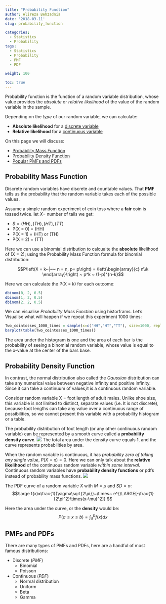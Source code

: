 ```yaml
---
title: "Probability Function"
author: Alireza Behzadnia
date: '2018-03-11'
slug: probability_function

categories:
  - Statistics
  - Probability
tags:
  - Statistics
  - Probability
  - PMF
  - PDF

weight: 100

toc: true
---
```


Probability function is the function of a random variable distribution, whose value provides the *absolute* or *relative likelihood* of the value of the random variable in the sample.

<!--more-->
Depending on the *type* of our random variable, we can calculate:

  - **Absolute likelihood** for a <u>discrete variable</u>
  - **Relative likelihood** for a <u>continuous variable</u>

On this page we will discuss:

  - [Probability Mass Function](#probability-mass-function)
  - [Probability Density Function](#probability-density-function)
  - [Popular PMFs and PDFs](#pmfs-and-pdfs)

## Probability Mass Function
Discrete random variables have discrete and countable values. That **PMF** tells us the probability that the random variable takes each of the possible values.

Assume a simple random experiment of coin toss where a **fair** coin is tossed twice. let $X =$ number of tails we get:

  - $S = {(HH),(TH),(HT),(TT)}$
  - P(X = 0) = (HH)
  - P(X = 1) = (HT) or (TH)
  - P(X = 2) = (TT)

Here we can use a binomial distribution to calcualte the **absolute** likelihood of (X = 2); using the Probability Mass Function formula for binomial distribution:

$$P\left(X = k~|~~ n = n, p= p\right) = \left(\begin{array}{c} n\\k \end{array}\right) ~ p^k ~ (1-p)^{n-k}$$

Here we can calculate the P(X = k) for each outcome:
```r
dbinom(0, 2, 0.5)
dbinom(1, 2, 0.5)
dbinom(2, 2, 0.5)
```

We can visualise *Probability Mass Function* using historframs. Let's Visualise what will happen if we repeat this experiment 1000 times:
```r
Two_cointosses_1000_times = sample(x=c("HH","HT","TT"), size=1000, replace = T, prob=c(.25,.50,.25))
barplot(table(Two_cointosses_1000_times))
```

The area under the histogram is one and the area of each bar is the probability
of seeing a binomial random variable, whose value is equal to the x-value
at the center of the bars base.


## Probability Density Function

In contrast, the normal distribution also called the *Gaussian* distribution can take any numerical value between negative infinity and positive infinity. Since it can take a continuum of values,it is a continuous random variable.

Consider  random variable X = foot length of adult males. Unlike shoe size, this variable is not limited to distinct, separate values (i.e. It is not discrete), because foot lengths can take any value over a continuous range of possibilities, so we cannot present this variable with a probability histogram or a table.

The probability distribution of foot length (or any other continuous random variable) can be represented by a smooth curve called a **probability density curve**.
![](/probability/pdf.gif)
The total area under the density curve equals 1, and the curve represents probabilities by area.


When the random variable is continuous, it has *probability zero of taking any single value*, $P(X =x) =0$. Here we can only talk about the **relative likelihood** of the continuous random variable *within some interval*. Continuous random variables have **probability density functions** or pdfs instead of probability mass functions.
![](/probability/pdf2.gif)

The PDF curve of a random variable $X$ with $M =\mu$ and $SD = \sigma$:
$$\large f(x)=\frac{1}{\sigma\sqrt{2\pi}}~\times~ e^{\LARGE[-\frac{1}{2\pi^2}\times(x-\mu)^2]} $$

Here the area under the curve, or the **density** would be:
$$ P( a \leq x \leq b) = \int_{a}^{b}f(x)dx$$

## PMFs and PDFs
There are many types of PMFs and PDFs, here are a handful of most famous distributions:

  - Discrete (*PMF*)
    - Binomial
    - Poisson
  - Continuous (*PDF*)
    - Normal distribution
    - Uniform
    - Beta
    - Gamma
